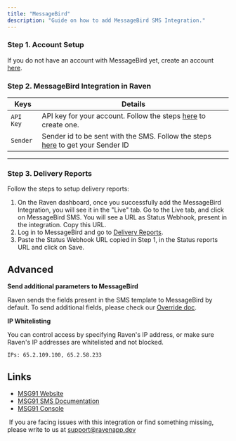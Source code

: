```yaml
---
title: "MessageBird"
description: "Guide on how to add MessageBird SMS Integration."
---
```


### Step 1. Account Setup

If you do not have an account with MessageBird yet, create an account
[here](https://dashboard.messagebird.com/en/sign-up).

### Step 2. MessageBird Integration in Raven

| Keys      | Details                                                                                                                                                                 |
| --------- | ----------------------------------------------------------------------------------------------------------------------------------------------------------------------- |
| `API Key` | API key for your account. Follow the steps [here](https://dashboard.messagebird.com/en/login) to create one.                                                            |
| `Sender`  | Sender id to be sent with the SMS. Follow the steps [here](https://support.messagebird.com/hc/en-us/articles/115002628665-Choosing-an-originator) to get your Sender ID |

---

### Step 3. Delivery Reports

Follow the steps to setup delivery reports:

1. On the Raven dashboard, once you successfully add the MessageBird
   Integration, you will see it in the "Live" tab. Go to the Live tab, and click
   on MessageBird SMS. You will see a URL as Status Webhook, present in the
   integration. Copy this URL.
2. Log in to MessageBird and go to
   [Delivery Reports](https://dashboard.messagebird.com/en/developers/settings).
3. Paste the Status Webhook URL copied in Step 1, in the Status reports URL and
   click on Save.

## Advanced

**Send additional parameters to MessageBird**

Raven sends the fields present in the SMS template to MessageBird by default. To
send additional fields, please check our [Override doc](/sms/sms-template).

**IP Whitelisting**

You can control access by specifying Raven's IP address, or make sure Raven's IP
addresses are whitelisted and not blocked.

    IPs: 65.2.109.100, 65.2.58.233

## Links

- [MSG91 Website](https://www.messagebird.com/en/)
- [MSG91 SMS Documentation](https://developers.messagebird.com/api/sms-messaging/#sms-api)
- [MSG91 Console](https://dashboard.messagebird.com/en/login)​

​<Info> If you are facing issues with this integration or find something
missing, please write to us at support@ravenapp.dev </Info>
